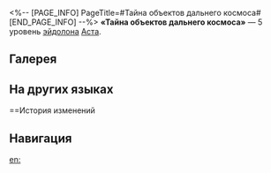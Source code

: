 <%-- [PAGE_INFO]
PageTitle=#Тайна объектов дальнего космоса#
[END_PAGE_INFO] --%>
{{Эйдолон Инфобокс
|Название         = Тайна объектов дальнего космоса
|Изображение      = Эйдолон Тайна объектов дальнего космоса.png
|Персонаж         = Аста
|Уровень          = 5
|Длительность     = 
|Описание         = Уровень сверхспособности повышается на 2, максимальный уровень - 15. Уровень базовой атаки повышается на 1, максимальный уровень - 10.
|Свойство1        = 
|Масштабирование1 = 
}}
'''«Тайна объектов дальнего космоса»''' — 5 уровень [[эйдолон]]а [[Аста]].

==Галерея==
{{Галерея|position=left|captionalign=center
|Персонаж Аста Эйдолон 5.png|Осколок Эйдолона
}}

==На других языках==
{{На других языках
|en   = Nebula Secludes in Runes and Riddles
|zhs  = 深空天体之谜
|zht  = 深空天體之謎
|ja   = {{Rubi|深空|しんくう}}{{Rubi|座|ざ}}す{{Rubi|天体|てんたい}}の{{Rubi|謎|なぞ}}
|ko   = 천체의 수수께끼
|es   = Misterio de los objetos del espacio profundo
|fr   = Nébuleuse de runes et de mystères
|ru   = Тайна объектов дальнего космоса
|th   = Nebula Secludes in Runes and Riddles
|vi   = Bí Ẩn Thiên Không
|de   = Geheimnis ferner Objekte im All
|id   = Nebula Secludes in Runes and Riddles
|pt   = A Nebulosa se Isola em Runas e Enigmas
}}

==История изменений
{{История изменений|3.5}}

==Навигация==
{{Навык Навбокс|Аста}}

[[en:]]